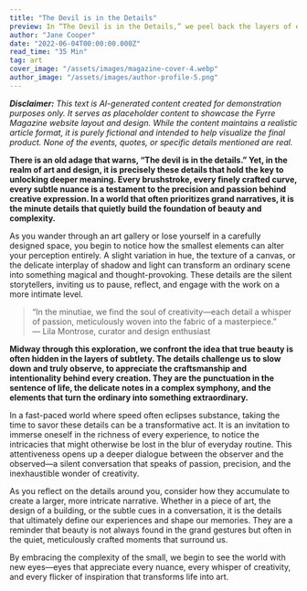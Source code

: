 ```yaml
---
title: "The Devil is in the Details"
preview: In “The Devil is in the Details,” we peel back the layers of everyday existence to reveal the profound significance hidden within the minutiae. This article invites you to explore how small, often overlooked details can transform ordinary moments into extraordinary experiences, urging you to appreciate the intricacies that shape our lives and art.
author: "Jane Cooper"
date: "2022-06-04T00:00:00.000Z"
read_time: "35 Min"
tag: art
cover_image: "/assets/images/magazine-cover-4.webp"
author_image: "/assets/images/author-profile-5.png"
---
```


_**Disclaimer:** This text is AI-generated content created for demonstration purposes only. It serves as placeholder content to showcase the Fyrre Magazine website layout and design. While the content maintains a realistic article format, it is purely fictional and intended to help visualize the final product. None of the events, quotes, or specific details mentioned are real._

**There is an old adage that warns, “The devil is in the details.” Yet, in the realm of art and design, it is precisely these details that hold the key to unlocking deeper meaning. Every brushstroke, every finely crafted curve, every subtle nuance is a testament to the precision and passion behind creative expression. In a world that often prioritizes grand narratives, it is the minute details that quietly build the foundation of beauty and complexity.**

As you wander through an art gallery or lose yourself in a carefully designed space, you begin to notice how the smallest elements can alter your perception entirely. A slight variation in hue, the texture of a canvas, or the delicate interplay of shadow and light can transform an ordinary scene into something magical and thought-provoking. These details are the silent storytellers, inviting us to pause, reflect, and engage with the work on a more intimate level.

> “In the minutiae, we find the soul of creativity—each detail a whisper of passion, meticulously woven into the fabric of a masterpiece.”  
> — Lila Montrose, curator and design enthusiast

**Midway through this exploration, we confront the idea that true beauty is often hidden in the layers of subtlety. The details challenge us to slow down and truly observe, to appreciate the craftsmanship and intentionality behind every creation. They are the punctuation in the sentence of life, the delicate notes in a complex symphony, and the elements that turn the ordinary into something extraordinary.**

In a fast-paced world where speed often eclipses substance, taking the time to savor these details can be a transformative act. It is an invitation to immerse oneself in the richness of every experience, to notice the intricacies that might otherwise be lost in the blur of everyday routine. This attentiveness opens up a deeper dialogue between the observer and the observed—a silent conversation that speaks of passion, precision, and the inexhaustible wonder of creativity.

As you reflect on the details around you, consider how they accumulate to create a larger, more intricate narrative. Whether in a piece of art, the design of a building, or the subtle cues in a conversation, it is the details that ultimately define our experiences and shape our memories. They are a reminder that beauty is not always found in the grand gestures but often in the quiet, meticulously crafted moments that surround us.

By embracing the complexity of the small, we begin to see the world with new eyes—eyes that appreciate every nuance, every whisper of creativity, and every flicker of inspiration that transforms life into art.
